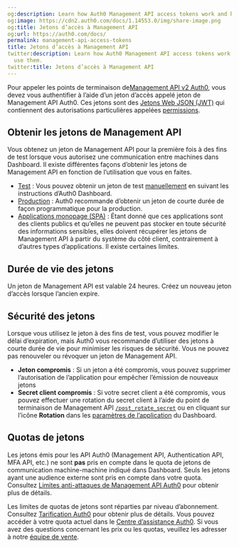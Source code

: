 ```yaml
---
og:description: Learn how Auth0 Management API access tokens work and how to use them.
og:image: https://cdn2.auth0.com/docs/1.14553.0/img/share-image.png
og:title: Jetons d’accès à Management API
og:url: https://auth0.com/docs/
permalink: management-api-access-tokens
title: Jetons d’accès à Management API
twitter:description: Learn how Auth0 Management API access tokens work and how to
  use them.
twitter:title: Jetons d’accès à Management API
---
```


Pour appeler les points de terminaison de[Management API v2 Auth0](/api/management/v2), vous devez vous authentifier à l’aide d’un jeton d’accès appelé jeton de Management API Auth0. Ces jetons sont des [Jetons Web JSON (JWT)](/security/tokens/json-web-tokens) qui contiennent des autorisations particulières appelées [permissions](/apis/scopes/api-scopes).

## Obtenir les jetons de Management API

Vous obtenez un jeton de Management API pour la première fois à des fins de test lorsque vous autorisez une communication entre machines dans Dashboard. Il existe différentes façons d’obtenir les jetons de Management API en fonction de l’utilisation que vous en faites.

* [Test](/security/tokens/access-tokens/management-api-access-tokens/get-management-api-access-tokens-for-testing) : Vous pouvez obtenir un jeton de test [manuellement](%24%7Bmanage_url%7D/#/apis/management/explorer) en suivant les instructions d’Auth0 Dashboard.
* [Production](/security/tokens/access-tokens/management-api-access-tokens/get-management-api-access-tokens-for-production) : Auth0 recommande d’obtenir un jeton de courte durée de façon programmatique pour la production.
* [Applications monopage (SPA)](/security/tokens/access-tokens/management-api-access-tokens/get-management-api-tokens-for-single-page-applications) : Étant donné que ces applications sont des clients publics et qu’elles ne peuvent pas stocker en toute sécurité des informations sensibles, elles doivent récupérer les jetons de Management API à partir du système du côté client, contrairement à d’autres types d’applications. Il existe certaines limites.

## Durée de vie des jetons

Un jeton de Management API est valable 24 heures. Créez un nouveau jeton d’accès lorsque l’ancien expire.

## Sécurité des jetons

Lorsque vous utilisez le jeton à des fins de test, vous pouvez modifier le délai d’expiration, mais Auth0 vous recommande d’utiliser des jetons à courte durée de vie pour minimiser les risques de sécurité. Vous ne pouvez pas renouveler ou révoquer un jeton de Management API.

* **Jeton compromis** : Si un jeton a été compromis, vous pouvez supprimer l’autorisation de l’application pour empêcher l’émission de nouveaux jetons [](%24%7Bmanage_url%7D/#/apis/management/authorized-applications)
* **Secret client compromis** : Si votre secret client a été compromis, vous pouvez effectuer une rotation du secret client à l’aide du point de terminaison de Management API [`/post_rotate_secret`](/api/management/v2#!/Clients/post_rotate_secret) ou en cliquant sur l’icône **Rotation** dans les [paramètres de l’application](%24%7Bmanage_url%7D/#/applications/%24%7Baccount.clientId%7D/settings) du Dashboard.

## Quotas de jetons

Les jetons émis pour les API Auth0 (Management API, Authentication API, MFA API, etc.) ne sont **pas** pris en compte dans le quota de jetons de communication machine-machine indiqué dans Dashboard. Seuls les jetons ayant une audience externe sont pris en compte dans votre quota. Consultez [Limites anti-attaques de Management API Auth0](/support/policies/rate-limit-policy/management-api-endpoint-rate-limits) pour obtenir plus de détails.

Les limites de quotas de jetons sont réparties par niveau d’abonnement. Consultez [Tarification Auth0](https://auth0.com/pricing/) pour obtenir plus de détails. Vous pouvez accéder à votre quota actuel dans le [Centre d’assistance Auth0](https://support.auth0.com/reports/quota). Si vous avez des questions concernant les prix ou les quotas, veuillez les adresser à notre [équipe de vente](https://auth0.com/contact-us).